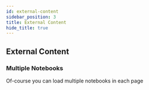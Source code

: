 ```yaml
---
id: external-content
sidebar_position: 3
title: External Content
hide_title: true
---
```



## External Content

<NotebookEmbed url='https://www.wolframcloud.com/obj/gvarnavi/dummy-content/3.external-content.nb'/>

### Multiple Notebooks

Of-course you can load multiple notebooks in each page

<NotebookEmbed url='https://www.wolframcloud.com/obj/gvarnavi/dummy-content/1.static-content.nb'/>

